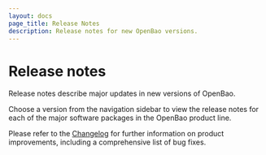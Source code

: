 ```yaml
---
layout: docs
page_title: Release Notes
description: Release notes for new OpenBao versions.
---
```

# Release notes

Release notes describe major updates in new versions of OpenBao.

Choose a version from the navigation sidebar to view the release notes for each
of the major software packages in the OpenBao product line.

Please refer to the
[Changelog](https://github.com/openbao/openbao/blob/main/CHANGELOG.md) for
further information on product improvements, including a comprehensive list of
bug fixes.
